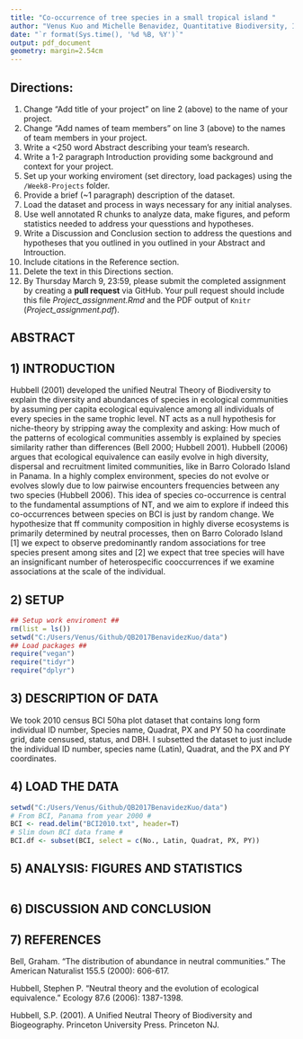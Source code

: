 ```yaml
---
title: "Co-occurrence of tree species in a small tropical island "
author: "Venus Kuo and Michelle Benavidez, Quantitative Biodiversity, Indiana University"
date: "`r format(Sys.time(), '%d %B, %Y')`"
output: pdf_document
geometry: margin=2.54cm
---
```


## Directions:
1. Change "Add title of your project" on line 2 (above) to the name of your project.
2. Change "Add names of team members" on line 3 (above) to the names of team members in your project.
3. Write a <250 word Abstract describing your team's research.
4. Write a 1-2 paragraph Introduction providing some background and context for your project.
5. Set up your working enviroment (set directory, load packages) using the `/Week8-Projects` folder. 
6. Provide a brief (~1 paragraph) description of the dataset.
7. Load the dataset and process in ways necessary for any initial analyses.
8. Use well annotated R chunks to analyze data, make figures, and peform statistics needed to address your quesstions and hypotheses. 
9. Write a Discussion and Conclusion section to address the questions and hypotheses that you outlined in you outlined in your Abstract and Introuction.
10. Include citations in the Reference section.
11. Delete the text in this Directions section.
12. By Thursday March 9, 23:59, please submit the completed assignment by creating a **pull request** via GitHub. Your pull request should include this file *Project_assignment.Rmd* and the PDF output of `Knitr` (*Project_assignment.pdf*). 

## ABSTRACT



## 1) INTRODUCTION

Hubbell (2001) developed the unified Neutral Theory of Biodiversity to explain the diversity and abundances of species in ecological communities by assuming per capita ecological equivalence among all individuals of every species in the same trophic level. NT acts as a null hypothesis for niche-theory by stripping away the complexity and asking: How much of the patterns of ecological communities assembly is explained by species similarity rather than differences (Bell 2000; Hubbell 2001). Hubbell (2006) argues that ecological equivalence can easily evolve in high diversity, dispersal and recruitment limited communities, like in Barro Colorado Island in Panama. In a highly complex environment, species do not evolve or evolves slowly due to low pairwise encounters frequencies between any two species (Hubbell 2006). This idea of species co-occurrence is central to the fundamental assumptions of NT, and we aim to explore if indeed this co-occurrences between species on BCI is just by random change. We hypothesize that ff community composition in highly diverse ecosystems is primarily determined by neutral processes, then on Barro Colorado Island [1] we expect to observe predominantly random associations for tree species present among sites and [2] we expect that tree species will have an insignificant number of heterospecific cooccurrences if we examine associations at the scale of the individual. 

## 2) SETUP

```r
## Setup work enviroment ##
rm(list = ls())
setwd("C:/Users/Venus/Github/QB2017BenavidezKuo/data")
## Load packages ##
require("vegan")  
require("tidyr")
require("dplyr")
```

## 3) DESCRIPTION OF DATA

We took 2010 census BCI 50ha plot dataset that contains long form individual ID number, Species name, Quadrat, PX and PY 50 ha coordinate grid, date censused, status, and DBH. I subsetted the dataset to just include the individual ID number, species name (Latin), Quadrat, and the PX and PY coordinates. 

## 4) LOAD THE DATA

```r
setwd("C:/Users/Venus/Github/QB2017BenavidezKuo/data")
# From BCI, Panama from year 2000 #
BCI <- read.delim("BCI2010.txt", header=T)
# Slim down BCI data frame #
BCI.df <- subset(BCI, select = c(No., Latin, Quadrat, PX, PY))
```

## 5) ANALYSIS: FIGURES AND STATISTICS

```r


```

## 6) DISCUSSION AND CONCLUSION



## 7) REFERENCES

Bell, Graham. "The distribution of abundance in neutral communities." The American Naturalist 155.5 (2000): 606-617.

Hubbell, Stephen P. "Neutral theory and the evolution of ecological equivalence." Ecology 87.6 (2006): 1387-1398.

Hubbell, S.P. (2001). A Unified Neutral Theory of Biodiversity and Biogeography. Princeton University Press. Princeton NJ.
